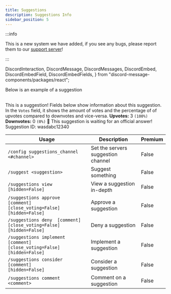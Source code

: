 ```yaml
---
title: Suggestions
description: Suggestions Info
sidebar_position: 5
---
```


:::info

This is a new system we have added, if you see any bugs, please report them to our [support server](/support)!

:::

  DiscordInteraction,
  DiscordMessage,
  DiscordMessages,
  DiscordEmbed,
  DiscordEmbedField,
  DiscordEmbedFields,
} from "discord-message-components/packages/react";

Below is an example of a suggestion

<br/>
<DiscordComponent>
    <DiscordMessage author="Docs Bot" avatar="blue" bot>
        <DiscordEmbed
        authorIcon="/img/logo.png"
        authorName="User#0000"
        thumbnail="/img/logo.png"
        borderColor="#5865F2"
        timestamp="12/24/2022"
        footerIcon="/img/logo.png"
        image="/img/banner-v3.png"
        >
        This is a suggestion! Fields below show information about this suggestion. In the <code>Votes</code> field, it shows the amount of votes and the percentage of of upvotes compared to downvotes and vice-versa.            
            <DiscordEmbedFields slot="fields" inline="true">
                <DiscordEmbedField fieldTitle="Votes">
                  <strong>Upvotes:</strong> 3 <code>(100%)</code>
                  <br/>
                  <strong>Downvotes:</strong> 0 <code>(0%)</code>
                </DiscordEmbedField>
                <DiscordEmbedField fieldTitle="Status">
                  📣 This suggestion is waiting for an official answer!
                </DiscordEmbedField>
            </DiscordEmbedFields>
            <span slot="footer">Suggestion ID: wasdabc12340</span>
        </DiscordEmbed>
    </DiscordMessage>
</DiscordComponent>


| Usage      | Description | Premium |
| ----------- | ----------- | ----------- |
| <code>/config suggestions_channel &lt;#channel&gt; </code>      | Set the servers suggestion channel       |   False        |
| <code>/suggest &lt;suggestion&gt;</code>   | Suggest something        |     False        |
| <code>/suggestions view <id> [hidden=False]</code>   | View a suggestion in-depth        |     False        |
| <code>/suggestions approve <id> [comment] [close_voting=False] [hidden=False]</code>   | Approve a suggestion        |     False        |
| <code>/suggestions deny <id> [comment] [close_voting=False] [hidden=False]</code>   | Deny a suggestion        |     False        |
| <code>/suggestions implement <id> [comment] [close_voting=False] [hidden=False]</code>   | Implement a suggestion        |     False        |
| <code>/suggestions consider <id> [comment] [hidden=False]</code>   | Consider a suggestion        |     False        |
| <code>/suggestions comment <id> &lt;comment&gt;</code>   | Comment on a suggestion        |     False        |
<br />
